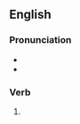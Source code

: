 ==English==

===Pronunciation===
* {{IPA|en|/dæbd/}}
* {{rhymes|en|æbd|s=1}}

===Verb===
{{head|en|verb form}}

# {{en-past of|dab}}